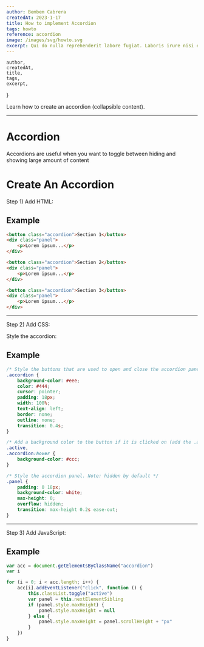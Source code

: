 ```yaml
---
author: Bembem Cabrera
createdAt: 2023-1-17
title: How to implement Accordion
tags: howto
reference: accordion
image: /images/svg/howto.svg
excerpt: Qui do nulla reprehenderit labore fugiat. Laboris irure nisi eiusmod id adipisicing Lorem eiusmod reprehenderit reprehenderit eiusmod.
---
```


    author,
    createdAt,
    title,
    tags,
    excerpt,
}

Learn how to create an accordion (collapsible content).

---

# Accordion

Accordions are useful when you want to toggle between hiding and showing large amount of content

# Create An Accordion

Step 1) Add HTML:

## Example

```html
<button class="accordion">Section 1</button>
<div class="panel">
    <p>Lorem ipsum...</p>
</div>

<button class="accordion">Section 2</button>
<div class="panel">
    <p>Lorem ipsum...</p>
</div>

<button class="accordion">Section 3</button>
<div class="panel">
    <p>Lorem ipsum...</p>
</div>
```

---

Step 2) Add CSS:

Style the accordion:

## Example

```css
/* Style the buttons that are used to open and close the accordion panel */
.accordion {
    background-color: #eee;
    color: #444;
    cursor: pointer;
    padding: 18px;
    width: 100%;
    text-align: left;
    border: none;
    outline: none;
    transition: 0.4s;
}

/* Add a background color to the button if it is clicked on (add the .active class with JS), and when you move the mouse over it (hover) */
.active,
.accordion:hover {
    background-color: #ccc;
}

/* Style the accordion panel. Note: hidden by default */
.panel {
    padding: 0 18px;
    background-color: white;
    max-height: 0;
    overflow: hidden;
    transition: max-height 0.2s ease-out;
}
```

---

Step 3) Add JavaScript:

## Example

```js
var acc = document.getElementsByClassName("accordion")
var i

for (i = 0; i < acc.length; i++) {
    acc[i].addEventListener("click", function () {
        this.classList.toggle("active")
        var panel = this.nextElementSibling
        if (panel.style.maxHeight) {
            panel.style.maxHeight = null
        } else {
            panel.style.maxHeight = panel.scrollHeight + "px"
        }
    })
}
```
